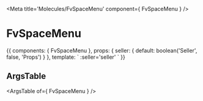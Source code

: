 
<Meta title='Molecules/FvSpaceMenu' component={ FvSpaceMenu } />

# FvSpaceMenu

<Canvas>
<Story name='Common' height='150px'>{{
  components: { FvSpaceMenu },
  props: {
    seller: {
      default: boolean('Seller', false, 'Props')
    }
  },
  template: `<FvSpaceMenu>
    :seller='seller'
  </FvSpaceMenu>`
}}</Story>
</Canvas>

## ArgsTable

<ArgsTable of={ FvSpaceMenu } />
